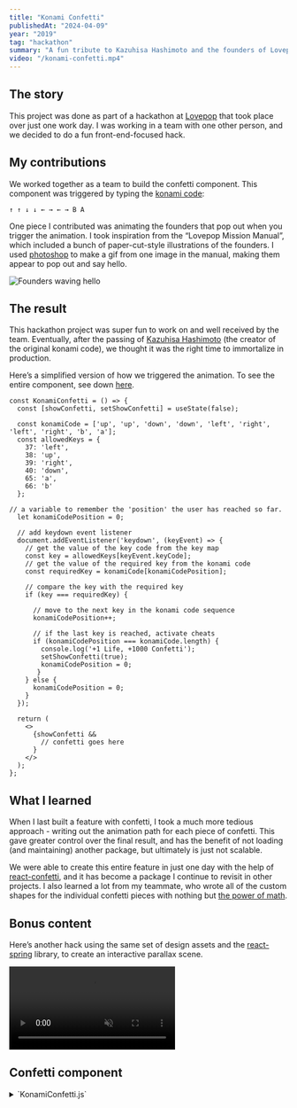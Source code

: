 ```yaml
---
title: "Konami Confetti"
publishedAt: "2024-04-09"
year: "2019"
tag: "hackathon"
summary: "A fun tribute to Kazuhisa Hashimoto and the founders of Lovepop."
video: "/konami-confetti.mp4"
---
```


## The story

This project was done as part of a hackathon at [Lovepop](https://www.lovepop.com/) that took place over just one work day. I was working in a team with one other person, and we decided to do a fun front-end-focused hack.

## My contributions

We worked together as a team to build the confetti component. This component was triggered by typing the [konami code](https://en.wikipedia.org/wiki/Konami_Code):

```
↑ ↑ ↓ ↓ ← → ← → B A
```

One piece I contributed was animating the founders that pop out when you trigger the animation. I took inspiration from the “Lovepop Mission Manual”, which included a bunch of paper-cut-style illustrations of the founders. I used [photoshop](https://www.adobe.com/products/photoshop.html) to make a gif from one image in the manual, making them appear to pop out and say hello.

![](/johnwombi.gif "Founders waving hello")

## The result

This hackathon project was super fun to work on and well received by the team. Eventually, after the passing of [Kazuhisa Hashimoto](https://en.wikipedia.org/wiki/Kazuhisa_Hashimoto) (the creator of the original konami code), we thought it was the right time to immortalize in production.

Here’s a simplified version of how we triggered the animation. To see the entire component, see down [here](#confetti-component).

```
const KonamiConfetti = () => {
  const [showConfetti, setShowConfetti] = useState(false);
 
  const konamiCode = ['up', 'up', 'down', 'down', 'left', 'right', 'left', 'right', 'b', 'a'];
  const allowedKeys = {
    37: 'left',
    38: 'up',
    39: 'right',
    40: 'down',
    65: 'a',
    66: 'b'
  };

// a variable to remember the 'position' the user has reached so far.
  let konamiCodePosition = 0;
 
  // add keydown event listener
  document.addEventListener('keydown', (keyEvent) => {
    // get the value of the key code from the key map
    const key = allowedKeys[keyEvent.keyCode];
    // get the value of the required key from the konami code
    const requiredKey = konamiCode[konamiCodePosition];
 
    // compare the key with the required key
    if (key === requiredKey) {
 
      // move to the next key in the konami code sequence
      konamiCodePosition++;
 
      // if the last key is reached, activate cheats
      if (konamiCodePosition === konamiCode.length) {
        console.log('+1 Life, +1000 Confetti');
        setShowConfetti(true);
        konamiCodePosition = 0;
       }
    } else {
      konamiCodePosition = 0;
    }
  });

  return (
    <>
      {showConfetti &&
        // confetti goes here
      }
    </>
  );
};
```

## What I learned

When I last built a feature with confetti, I took a much more tedious approach - writing out the animation path for each piece of confetti. This gave greater control over the final result, and has the benefit of not loading (and maintaining) another package, but ultimately is just not scalable.

We were able to create this entire feature in just one day with the help of [react-confetti](https://www.npmjs.com/package/react-confetti), and it has become a package I continue to revisit in other projects. I also learned a lot from my teammate, who wrote all of the custom shapes for the individual confetti pieces with nothing but [the power of math](#confetti-component).

## Bonus content

Here’s another hack using the same set of design assets and the [react-spring](https://www.react-spring.dev/) library, to create an interactive parallax scene.

<div className="mt-6 mb-8 full-width-hero">
  <video width="auto" height="auto" loop autoPlay muted>
    <source src="/parallax-about-us.mp4" type="video/mp4" />
  </video>
</div>

## Confetti component

<details>
<summary className="cursor-pointer">`KonamiConfetti.js`</summary>
```
import React, { Fragment, useState } from 'react';
import Confetti from 'react-confetti/dist/react-confetti';
import { urlForAsset } from '../../../providers/ShopifyProvider';
import { heap } from '../../../analytics';
 
const KonamiConfetti = () => {
  const [showConfetti, setShowConfetti] = useState(false);
 
  const konamiCode = ['up', 'up', 'down', 'down', 'left', 'right', 'left', 'right', 'b', 'a'];
  const allowedKeys = {
    37: 'left',
    38: 'up',
    39: 'right',
    40: 'down',
    65: 'a',
    66: 'b'
  };
 
  const width = window.innerWidth;
  const height = window.innerHeight;
  const tweenDuration = 50000;
  const baseLenMini = 2;
  const baseLen = 4;
  const baseLenMaxi = 8;
 
  const confettiColors = ['#dfa5ad', '#fbbb73', '#e9eeaf', '#90c7ed', '#b198c9'];
  const waveOptions = ['top', 'bottom', 'left', 'right'];
  const wavePosition = waveOptions[Math.floor(Math.random() * waveOptions.length)];
  const img = urlForAsset('johnwombi.gif');
 
  // a variable to remember the 'position' the user has reached so far.
  let konamiCodePosition = 0;
 
  // add keydown event listener
  document.addEventListener('keydown', (keyEvent) => {
    // get the value of the key code from the key map
    const key = allowedKeys[keyEvent.keyCode];
    // get the value of the required key from the konami code
    const requiredKey = konamiCode[konamiCodePosition];
 
    // compare the key with the required key
    if (key === requiredKey) {
 
      // move to the next key in the konami code sequence
      konamiCodePosition++;
 
      // if the last key is reached, activate cheats
      if (konamiCodePosition === konamiCode.length) {
        console.log('°。°。°。°。°。°。°。゜。°。°。°。\n。°。°。°。°。°。°。°。°。°。°。°\n✧･ﾟ: *✧･ﾟ:* 　　 *:･ﾟ✧*:･ﾟ✧\n+1 Life, +1000 Confetti\nRIP Kazuhisa Hashimoto 1958.11.15 - 2020.2.25\n✧･ﾟ: *✧･ﾟ:* 　　 *:･ﾟ✧*:･ﾟ✧\n°。°。°。°。°。°。°。゜。°。°。°。\n。°。°。°。°。°。°。°。°。°。°。°'); // eslint-disable-line no-console
        heap.trackEvent('Konami code invocation');
        setShowConfetti(true);
        konamiCodePosition = 0;
       }
    } else {
      konamiCodePosition = 0;
    }
  });
 
  const drawLogo = (ctx, size) => {
    ctx.beginPath();
    ctx.moveTo(-size, 0);
    ctx.lineTo(-size, 0);
    ctx.lineTo(-size, -size * 2);
    ctx.lineTo(size, -size * 2);
    ctx.lineTo(size * 1.6, -size * 0.7);
    ctx.lineTo(size * 0.3, -size * 0.7);
    ctx.lineTo(size * 0.3, size * 0.5);
    ctx.closePath();
    ctx.moveTo(-0.7125 * size, -0.9 * size);
    ctx.lineTo(0.0875 * size, -0.9 * size);
    ctx.arc(0.0875 * size, -1.3 * size, size * 0.4, Math.PI * 90 / 180, Math.PI * 270 / 180, true);
    ctx.lineTo(0.0875 * size, -1.7 * size);
    ctx.lineTo(-0.7125 * size, -1.7 * size);
    ctx.lineTo(-0.7125 * size, -0.9 * size);
    ctx.arc(-0.3125 * size, -0.9 * size, size * 0.4, Math.PI, 0, true);
    ctx.closePath();
    ctx.fill();
  };
 
  const drawHeart = (ctx, size) => {
    ctx.beginPath();
    ctx.moveTo(-size, 0);
    ctx.arc(0, 0, size, 0, Math.PI, false);
    ctx.lineTo(size, 0);
    ctx.arc(size, -size, size, Math.PI * 90 / 180, Math.PI * 270 / 180, true);
    ctx.lineTo(size, -size * 2);
    ctx.lineTo(-size, -size * 2);
    ctx.lineTo(-size, 0);
    ctx.fill();
    ctx.closePath();
  };
 
  const drawCircle = (ctx, size) => {
    ctx.beginPath();
    ctx.arc(0, 0, 2 * size, 0, 2 * Math.PI);
    ctx.fill();
    ctx.closePath();
  };
 
  return (
    <Fragment>
      {showConfetti &&
        <div className="KonamiConfetti">
          <Confetti
            height={height}
            width={width}
            numberOfPieces={500}
            tweenDuration={tweenDuration}
            colors={confettiColors}
            recycle={false}
            onConfettiComplete={() => { setShowConfetti(false); }}
            drawShape={(ctx) => drawLogo(ctx, baseLenMaxi)}/>
          <Confetti
            height={height}
            width={width}
            numberOfPieces={250}
            tweenDuration={tweenDuration}
            colors={confettiColors}
            recycle={false}
            onConfettiComplete={() => { setShowConfetti(false); }}
            drawShape={(ctx) => drawHeart(ctx, baseLen)}/>
          <Confetti
            height={height}
            width={width}
            numberOfPieces={200}
            tweenDuration={tweenDuration}
            colors={confettiColors}
            recycle={false}
            onConfettiComplete={() => { setShowConfetti(false); }}
            drawShape={(ctx) => drawCircle(ctx, baseLenMini)}/>
          <Confetti
            height={height}
            width={width}
            numberOfPieces={300}
            tweenDuration={tweenDuration}
            colors={confettiColors}
            recycle={false}
            onConfettiComplete={() => { setShowConfetti(false); }}
            drawShape={(ctx) => drawCircle(ctx, baseLen)}/>
          <img src={`${img}?${Math.random()}`}
               height="200"
               className={`KonamiConfetti__wave KonamiConfetti__wave-${wavePosition}`}
               alt="John and Wombi wave hello!"/>
        </div>
      }
    </Fragment>
  );
};
 
export default KonamiConfetti;
```
</details>
